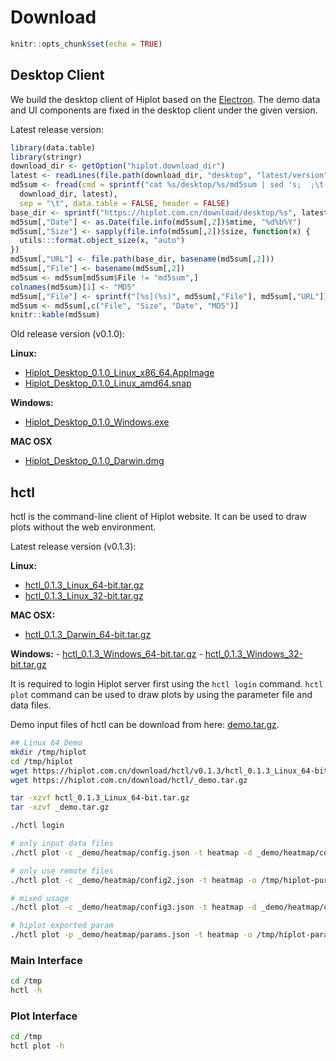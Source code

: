 # Download

```r
knitr::opts_chunk$set(echo = TRUE)
```

## Desktop Client

We build the desktop client of Hiplot based on the [Electron](https://www.electronjs.org/). The demo data and UI components are fixed in the desktop client under the given version.

Latest release version:

```r
library(data.table)
library(stringr)
download_dir <- getOption("hiplot.download_dir")
latest <- readLines(file.path(download_dir, "desktop", "latest/version"))
md5sum <- fread(cmd = sprintf("cat %s/desktop/%s/md5sum | sed 's;  ;\t;'",
  download_dir, latest),
  sep = "\t", data.table = FALSE, header = FALSE)
base_dir <- sprintf("https://hiplot.com.cn/download/desktop/%s", latest)
md5sum[,"Date"] <- as.Date(file.info(md5sum[,2])$mtime, "%d%b%Y")
md5sum[,"Size"] <- sapply(file.info(md5sum[,2])$size, function(x) {
  utils:::format.object_size(x, "auto")
})
md5sum[,"URL"] <- file.path(base_dir, basename(md5sum[,2]))
md5sum[,"File"] <- basename(md5sum[,2])
md5sum <- md5sum[md5sum$File != "md5sum",]
colnames(md5sum)[1] <- "MD5"
md5sum[,"File"] <- sprintf("[%s](%s)", md5sum[,"File"], md5sum[,"URL"])
md5sum <- md5sum[,c("File", "Size", "Date", "MD5")]
knitr::kable(md5sum)
```

Old release version (v0.1.0):

**Linux:**

- [Hiplot_Desktop_0.1.0_Linux_x86_64.AppImage](https://hiplot.com.cn/download/desktop/v0.1.0/Hiplot_Desktop_0.1.0_Linux_x86_64.AppImage)
- [Hiplot_Desktop_0.1.0_Linux_amd64.snap](https://hiplot.com.cn/download/desktop/v0.1.0/Hiplot_Desktop_0.1.0_Linux_amd64.snap)

**Windows:**

- [Hiplot_Desktop_0.1.0_Windows.exe](https://hiplot.com.cn/download/desktop/v0.1.0/Hiplot_Desktop_0.1.0_Windows.exe)

**MAC OSX**

- [Hiplot_Desktop_0.1.0_Darwin.dmg](https://hiplot.com.cn/download/desktop/v0.1.0/Hiplot_Desktop_0.1.0_Darwin.dmg)

## hctl

hctl is the command-line client of Hiplot website. It can be used to draw plots without the web environment.

Latest release version (v0.1.3):

**Linux:**

- [hctl_0.1.3_Linux_64-bit.tar.gz](https://hiplot.com.cn/download/hctl/v0.1.3/hctl_0.1.3_Linux_64-bit.tar.gz)
- [hctl_0.1.3_Linux_32-bit.tar.gz](https://hiplot.com.cn/download/hctl/v0.1.3/hctl_0.1.3_Linux_32-bit.tar.gz)

**MAC OSX:**

- [hctl_0.1.3_Darwin_64-bit.tar.gz](https://hiplot.com.cn/download/hctl/v0.1.3/hctl_0.1.3_Darwin_64-bit.tar.gz)


**Windows:**
- [hctl_0.1.3_Windows_64-bit.tar.gz](https://hiplot.com.cn/download/hctl/v0.1.3/hctl_0.1.3_Windows_64-bit.tar.gz)
- [hctl_0.1.3_Windows_32-bit.tar.gz](https://hiplot.com.cn/download/hctl/v0.1.3/hctl_0.1.3_Windows_32-bit.tar.gz)

It is required to login Hiplot server first using the `hctl login` command. `hctl plot` command can be used to draw plots by using the parameter file and data files.

Demo input files of hctl can be download from here: [demo.tar.gz](https://hiplot.com.cn/download/hctl/_demo.tar.gz).

```bash
## Linux 64 Demo
mkdir /tmp/hiplot
cd /tmp/hiplot
wget https://hiplot.com.cn/download/hctl/v0.1.3/hctl_0.1.3_Linux_64-bit.tar.gz
wget https://hiplot.com.cn/download/hctl/_demo.tar.gz

tar -xzvf hctl_0.1.3_Linux_64-bit.tar.gz
tar -xzvf _demo.tar.gz

./hctl login

# only input data files
./hctl plot -c _demo/heatmap/config.json -t heatmap -d _demo/heatmap/countData.txt,_demo/heatmap/sampleInfo.txt,_demo/heatmap/geneInfo.txt -o /tmp/hiplot-pure-data-mode

# only use remote files
./hctl plot -c _demo/heatmap/config2.json -t heatmap -o /tmp/hiplot-pure-remote-data-mode

# mixed usage
./hctl plot -c _demo/heatmap/config3.json -t heatmap -d _demo/heatmap/countData.txt,,_demo/heatmap/geneInfo.txt -o /tmp/hiplot-mixed-mode

# hiplot exported param
./hctl plot -p _demo/heatmap/params.json -t heatmap -o /tmp/hiplot-params-mode
```

### Main Interface

```bash
cd /tmp
hctl -h
```

### Plot Interface

```bash
cd /tmp
hctl plot -h
```
